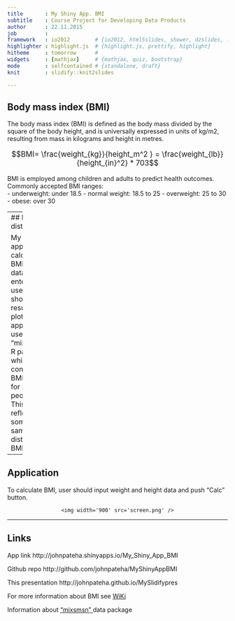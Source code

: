 ```yaml
---
title       : My Shiny App. BMI
subtitle    : Course Project for Developing Data Products
author      : 22.11.2015
job         : 
framework   : io2012        # {io2012, html5slides, shower, dzslides, ...}
highlighter : highlight.js  # {highlight.js, prettify, highlight}
hitheme     : tomorrow      # 
widgets     : [mathjax]     # {mathjax, quiz, bootstrap}
mode        : selfcontained # {standalone, draft}
knit        : slidify::knit2slides  

---
```


## Body mass index (BMI)

The body mass index (BMI) is defined as the body mass divided by the square of the body height, 
and is universally expressed in units of kg/m2, resulting from mass in kilograms and height in metres. 

<div style="font-size: 120%;">
$$BMI= \frac{weight_{kg}}{height_m^2 } = \frac{weight_{lb}}{height_{in}^2} * 703$$
</div>

BMI is employed among children and adults to predict health outcomes. Commonly accepted BMI ranges:  
 - underweight: under 18.5
 - normal weight: 18.5 to 25
 - overweight: 25 to 30
 - obese: over 30

--- 
## Data distribution

My application calculate BMI for data, entered by user and show result at plot.  
The application uses "mixsmsn" R package, which contains BMI data for 2107 people. 
This data reflect some sample distribution BMI values
``` r
library(mixsmsn);library(ggplot2);data(bmi)
ggplot(aes(x=bmi),data=bmi) + theme_bw() + geom_histogram(binwidth=1,fill="grey",color="black")+ 
        geom_vline(x=c(18.5,25),color="green",size=1) + geom_vline(x=30,color="red",size=1) + 
        annotate("text", x=c(21.5,34), y=180, label=c("norm","obese"), color=c("green","red"))
```

---  

## Application

To calculate BMI, user should input weight and height data and push "Calc" button.

<div style='text-align: center;'>
    <img width='900' src='screen.png' />
</div>

---  

## Links

App link http://johnpateha.shinyapps.io/My_Shiny_App_BMI  

Github repo http://github.com/johnpateha/MyShinyAppBMI  

This presentation http://johnpateha.github.io/MySlidifypres

For more information about BMI see <a href="http://en.wikipedia.org/wiki/Body_mass_index">  WiKi </a>  

Information about <a href="http://cran.r-project.org/web/packages/mixsmsn/mixsmsn.pdf">  "mixsmsn"  </a> data package  

 
 

